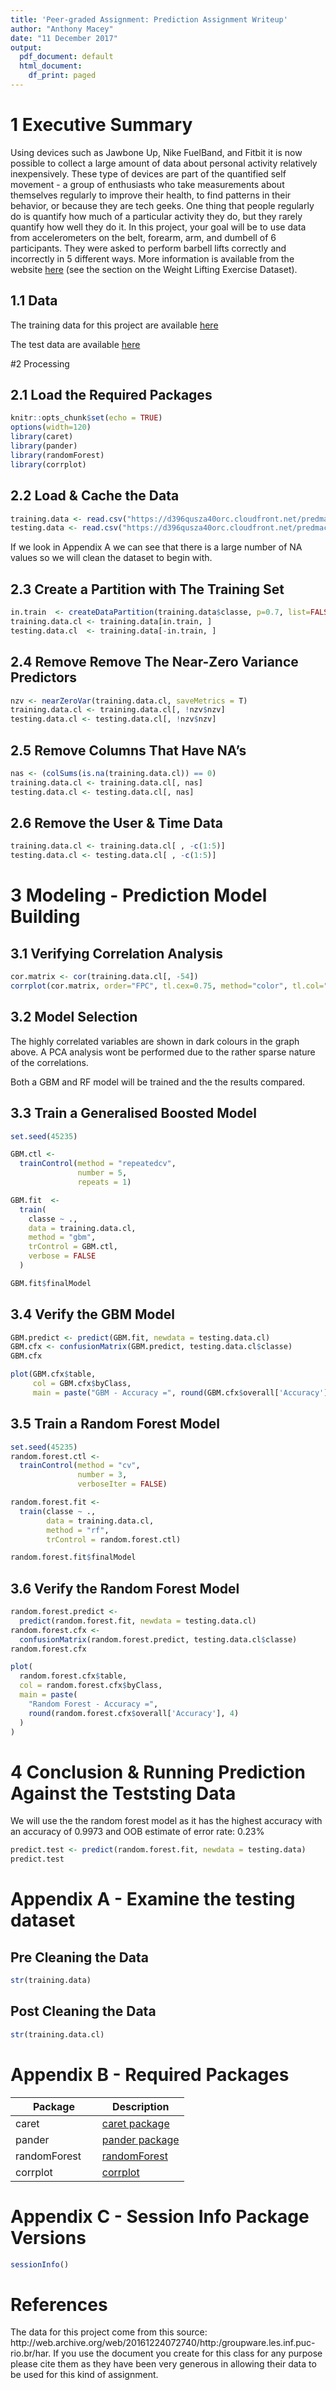```yaml
---
title: 'Peer-graded Assignment: Prediction Assignment Writeup'
author: "Anthony Macey"
date: "11 December 2017"
output:
  pdf_document: default
  html_document:
    df_print: paged
---
```


# 1 Executive Summary
Using devices such as Jawbone Up, Nike FuelBand, and Fitbit it is now possible to collect a large amount of data about personal activity relatively inexpensively. These type of devices are part of the quantified self movement - a group of enthusiasts who take measurements about themselves regularly to improve their health, to find patterns in their behavior, or because they are tech geeks. One thing that people regularly do is quantify how much of a particular activity they do, but they rarely quantify how well they do it. In this project, your goal will be to use data from accelerometers on the belt, forearm, arm, and dumbell of 6 participants. They were asked to perform barbell lifts correctly and incorrectly in 5 different ways. More information is available from the website [here](http://web.archive.org/web/20161224072740/http:/groupware.les.inf.puc-rio.br/har) (see the section on the Weight Lifting Exercise Dataset).

## 1.1 Data
The training data for this project are available [here](https://d396qusza40orc.cloudfront.net/predmachlearn/pml-training.csv) 

The test data are available [here](https://d396qusza40orc.cloudfront.net/predmachlearn/pml-testing.csv)

#2 Processing

## 2.1 Load the Required Packages
```r
knitr::opts_chunk$set(echo = TRUE)
options(width=120)
library(caret)
library(pander)
library(randomForest)
library(corrplot)
```

## 2.2 Load & Cache the Data
```r
training.data <- read.csv("https://d396qusza40orc.cloudfront.net/predmachlearn/pml-training.csv")
testing.data <- read.csv("https://d396qusza40orc.cloudfront.net/predmachlearn/pml-testing.csv")
```
If we look in Appendix A we can see that there is a large number of NA values so we will clean the dataset to begin with.

## 2.3 Create a Partition with The Training Set
```r
in.train  <- createDataPartition(training.data$classe, p=0.7, list=FALSE)
training.data.cl <- training.data[in.train, ]
testing.data.cl  <- training.data[-in.train, ]
```

## 2.4 Remove Remove The Near-Zero Variance Predictors
```r
nzv <- nearZeroVar(training.data.cl, saveMetrics = T)
training.data.cl <- training.data.cl[, !nzv$nzv] 
testing.data.cl <- testing.data.cl[, !nzv$nzv]
```

## 2.5 Remove Columns That Have NA's
```r
nas <- (colSums(is.na(training.data.cl)) == 0)
training.data.cl <- training.data.cl[, nas]
testing.data.cl <- testing.data.cl[, nas]
```

## 2.6 Remove the User & Time Data
```r
training.data.cl <- training.data.cl[ , -c(1:5)]
testing.data.cl <- testing.data.cl[ , -c(1:5)]
```

# 3 Modeling - Prediction Model Building

## 3.1 Verifying Correlation Analysis
```r
cor.matrix <- cor(training.data.cl[, -54])
corrplot(cor.matrix, order="FPC", tl.cex=0.75, method="color", tl.col="black", tl.srt = 45, type="lower", diag = FALSE)
```

## 3.2 Model Selection
The highly correlated variables are shown in dark colours in the graph above. A PCA analysis wont be performed due to the rather sparse nature of the correlations.

Both a GBM and RF model will be trained and the the results compared.

## 3.3 Train a Generalised Boosted Model
```r
set.seed(45235)

GBM.ctl <-
  trainControl(method = "repeatedcv",
               number = 5,
               repeats = 1)

GBM.fit  <-
  train(
    classe ~ .,
    data = training.data.cl,
    method = "gbm",
    trControl = GBM.ctl,
    verbose = FALSE
  )

GBM.fit$finalModel
```

## 3.4 Verify the GBM Model
```r
GBM.predict <- predict(GBM.fit, newdata = testing.data.cl)
GBM.cfx <- confusionMatrix(GBM.predict, testing.data.cl$classe)
GBM.cfx
```

```r
plot(GBM.cfx$table,
     col = GBM.cfx$byClass,
     main = paste("GBM - Accuracy =", round(GBM.cfx$overall['Accuracy'], 4)))
```


## 3.5 Train a Random Forest Model
```r
set.seed(45235)
random.forest.ctl <-
  trainControl(method = "cv",
               number = 3,
               verboseIter = FALSE)

random.forest.fit <-
  train(classe ~ .,
        data = training.data.cl,
        method = "rf",
        trControl = random.forest.ctl)

random.forest.fit$finalModel
```

## 3.6 Verify the Random Forest Model
```r
random.forest.predict <-
  predict(random.forest.fit, newdata = testing.data.cl)
random.forest.cfx <-
  confusionMatrix(random.forest.predict, testing.data.cl$classe)
random.forest.cfx
```

```r
plot(
  random.forest.cfx$table,
  col = random.forest.cfx$byClass,
  main = paste(
    "Random Forest - Accuracy =",
    round(random.forest.cfx$overall['Accuracy'], 4)
  )
)
```

# 4 Conclusion & Running Prediction Against the Teststing Data

We will use the the random forest model as it has the highest accuracy with an accuracy of 0.9973 and OOB estimate of error rate: 0.23% 

```r
predict.test <- predict(random.forest.fit, newdata = testing.data)
predict.test
```


# Appendix A - Examine the testing dataset

## Pre Cleaning the Data
```r
str(training.data)
```

## Post Cleaning the Data
```r
str(training.data.cl)
```

# Appendix B - Required Packages
Package  | Description       
------------- | -------------
caret  | [caret package](https://cran.r-project.org/web/packages/caret/caret.pdf) 
pander  | [pander package](https://cran.r-project.org/web/packages/pander/pander.pdf) 
randomForest | [randomForest](https://cran.r-project.org/web/packages/randomForest/randomForest.pdf) 
corrplot | [corrplot](https://cran.r-project.org/web/packages/corrplot/corrplot.pdf) 


# Appendix C - Session Info Package Versions
```r
sessionInfo()
```

# References

The data for this project come from this source: http://web.archive.org/web/20161224072740/http:/groupware.les.inf.puc-rio.br/har. If you use the document you create for this class for any purpose please cite them as they have been very generous in allowing their data to be used for this kind of assignment.